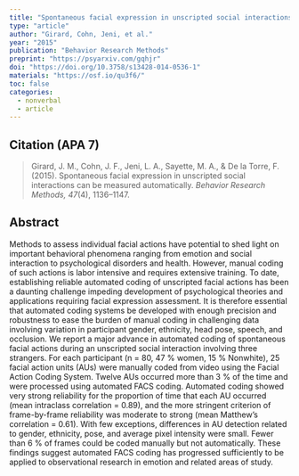 ---
title: "Spontaneous facial expression in unscripted social interactions can be measured automatically"
type: "article"
author: "Girard, Cohn, Jeni, et al."
year: "2015"
publication: "Behavior Research Methods"
preprint: "https://psyarxiv.com/gqhjr"
doi: "https://doi.org/10.3758/s13428-014-0536-1"
materials: "https://osf.io/qu3f6/"
toc: false
categories:
  - nonverbal
  - article
---

## Citation (APA 7)

> Girard, J. M., Cohn, J. F., Jeni, L. A., Sayette, M. A., & De la Torre, F. (2015). Spontaneous facial expression in unscripted social interactions can be measured automatically. *Behavior Research Methods, 47*(4), 1136–1147.

## Abstract

Methods to assess individual facial actions have potential to shed light on important behavioral phenomena ranging from emotion and social interaction to psychological disorders and health. However, manual coding of such actions is labor intensive and requires extensive training. To date, establishing reliable automated coding of unscripted facial actions has been a daunting challenge impeding development of psychological theories and applications requiring facial expression assessment. It is therefore essential that automated coding systems be developed with enough precision and robustness to ease the burden of manual coding in challenging data involving variation in participant gender, ethnicity, head pose, speech, and occlusion. We report a major advance in automated coding of spontaneous facial actions during an unscripted social interaction involving three strangers. For each participant (n = 80, 47 % women, 15 % Nonwhite), 25 facial action units (AUs) were manually coded from video using the Facial Action Coding System. Twelve AUs occurred more than 3 % of the time and were processed using automated FACS coding. Automated coding showed very strong reliability for the proportion of time that each AU occurred (mean intraclass correlation = 0.89), and the more stringent criterion of frame-by-frame reliability was moderate to strong (mean Matthew’s correlation = 0.61). With few exceptions, differences in AU detection related to gender, ethnicity, pose, and average pixel intensity were small. Fewer than 6 % of frames could be coded manually but not automatically. These findings suggest automated FACS coding has progressed sufficiently to be applied to observational research in emotion and related areas of study.
